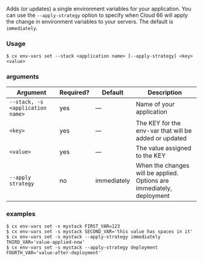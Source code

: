 Adds (or updates) a single environment variables for your application. You can use the `--apply-strategy` option to specify when Cloud 66 will apply the change in environment variables to your servers. The default is `immediately`.

### Usage

```shell
$ cx env-vars set --stack <application name> [--apply-strategy] <key> <value> 
```

### arguments

| Argument | Required? | Default | Description |
|  ---  |  ---  |  ---  |  ---  |
| `--stack, -s <application name>` | yes | — | Name of your application |
| `<key>` | yes | — | The KEY for the env-var that will be added or updated |
| `<value>` | yes | — | The value assigned to the KEY |
| `--apply strategy` | no | immediately | When the changes will be applied. Options are immediately, deployment |

### examples

```shell
$ cx env-vars set -s mystack FIRST_VAR=123
$ cx env-vars set -s mystack SECOND_VAR='this value has spaces in it'
$ cx env-vars set -s mystack --apply-strategy immediately THIRD_VAR='value-applied-now'
$ cx env-vars set -s mystack --apply-strategy deployment FOURTH_VAR='value-after-deployment'
```

